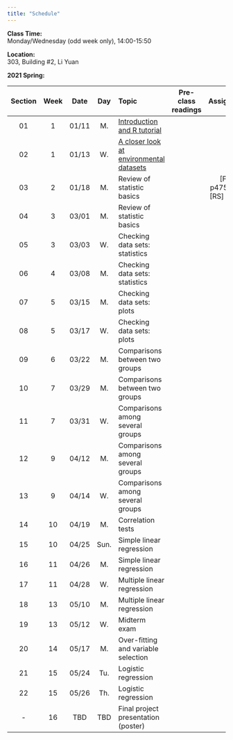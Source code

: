 ---
title: "Schedule"
---
**Class Time:**   
Monday/Wednesday (odd week only), 14:00-15:50

**Location:**   
303, Building #2, Li Yuan

**2021 Spring:**

Section|Week|Date |Day  | Topic                                      |Pre-class readings|Assignment    |
|:----:|:--:|:---:|:---:|:-------------------------------------------|:----------------:|:------------:|
|01    |1   |01/11|M.   |[Introduction and R tutorial](https://zhu-group.github.io/ese335/S01.html)                 |              |              |
|02    |1   |01/13|W.   |[A closer look at environmental datasets](https://zhu-group.github.io/ese335/S02.html)     |              |              |
|03    |2   |01/18|M.   |Review of statistic basics                  |              | [FPP] p475-482; [RS] p1-22 |
|04    |3   |03/01|M.   |Review of statistic basics                  |              |              |
|05    |3   |03/03|W.   |Checking data sets: statistics              |              |              |
|06    |4   |03/08|M.   |Checking data sets: statistics              |              |              |
|07    |5   |03/15|M.   |Checking data sets: plots                   |              |              |
|08    |5   |03/17|W.   |Checking data sets: plots                   |              |              |
|09    |6   |03/22|M.   |Comparisons between two groups              |              |              |
|10    |7   |03/29|M.   |Comparisons between two groups              |              |              |
|11    |7   |03/31|W.   |Comparisons among several groups            |              |              |
|12    |9   |04/12|M.   |Comparisons among several groups            |              |              |
|13    |9   |04/14|W.   |Comparisons among several groups            |              |
|14    |10  |04/19|M.   |Correlation tests                           |              |              |
|15    |10  |04/25|Sun. |Simple linear regression                    |              |              |
|16    |11  |04/26|M.   |Simple linear regression                    |              |              |
|17    |11  |04/28|W.   |Multiple linear regression                  |              |              |
|18    |13  |05/10|M.   |Multiple linear regression                  |              |              |
|19    |13  |05/12|W.   |Midterm exam                                |              |              |
|20    |14  |05/17|M.   |Over-fitting and variable selection         |              |              |
|21    |15  |05/24|Tu.  |Logistic regression                         |              |              |
|22    |15  |05/26|Th.  |Logistic regression                         |              |              |  
|-     |16  |TBD  |TBD  |Final project presentation (poster)         |              |              |

